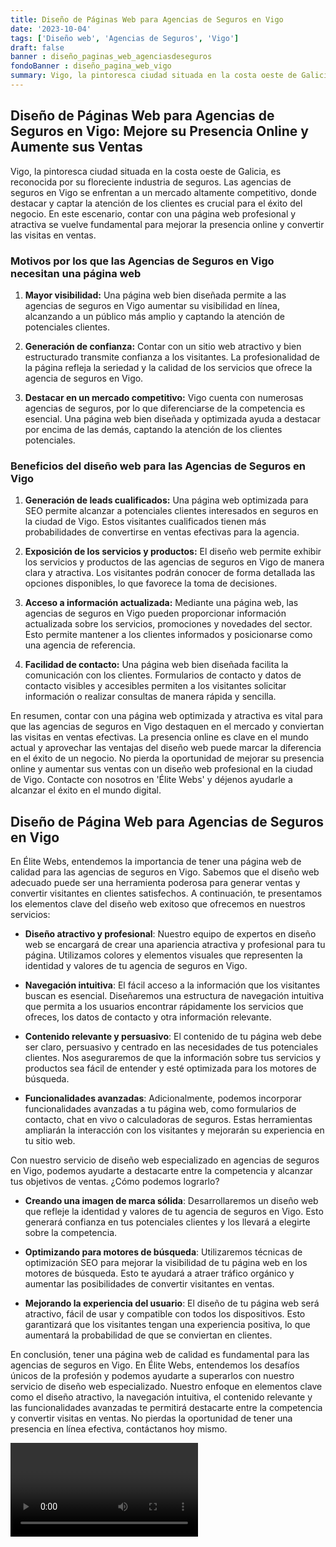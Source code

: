 ```yaml
---
title: Diseño de Páginas Web para Agencias de Seguros en Vigo
date: '2023-10-04'
tags: ['Diseño web', 'Agencias de Seguros', 'Vigo']
draft: false
banner : diseño_paginas_web_agenciasdeseguros
fondoBanner : diseño_pagina_web_vigo
summary: Vigo, la pintoresca ciudad situada en la costa oeste de Galicia, es reconocida por su floreciente industria de seguros. Las agencias de seguros en Vigo se enfrentan a un mercado altamente competitivo, donde destacar y captar la atención de los clientes es crucial para el éxito del negocio. En este escenario, contar con una página web profesional y atractiva se vuelve fundamental para mejorar la presencia online y convertir las visitas en ventas.
---
```


## Diseño de Páginas Web para Agencias de Seguros en Vigo: Mejore su Presencia Online y Aumente sus Ventas

Vigo, la pintoresca ciudad situada en la costa oeste de Galicia, es reconocida por su floreciente industria de seguros. Las agencias de seguros en Vigo se enfrentan a un mercado altamente competitivo, donde destacar y captar la atención de los clientes es crucial para el éxito del negocio. En este escenario, contar con una página web profesional y atractiva se vuelve fundamental para mejorar la presencia online y convertir las visitas en ventas.

### Motivos por los que las Agencias de Seguros en Vigo necesitan una página web

1. **Mayor visibilidad:** Una página web bien diseñada permite a las agencias de seguros en Vigo aumentar su visibilidad en línea, alcanzando a un público más amplio y captando la atención de potenciales clientes.

2. **Generación de confianza:** Contar con un sitio web atractivo y bien estructurado transmite confianza a los visitantes. La profesionalidad de la página refleja la seriedad y la calidad de los servicios que ofrece la agencia de seguros en Vigo.

3. **Destacar en un mercado competitivo:** Vigo cuenta con numerosas agencias de seguros, por lo que diferenciarse de la competencia es esencial. Una página web bien diseñada y optimizada ayuda a destacar por encima de las demás, captando la atención de los clientes potenciales.

### Beneficios del diseño web para las Agencias de Seguros en Vigo

1. **Generación de leads cualificados:** Una página web optimizada para SEO permite alcanzar a potenciales clientes interesados en seguros en la ciudad de Vigo. Estos visitantes cualificados tienen más probabilidades de convertirse en ventas efectivas para la agencia.

2. **Exposición de los servicios y productos:** El diseño web permite exhibir los servicios y productos de las agencias de seguros en Vigo de manera clara y atractiva. Los visitantes podrán conocer de forma detallada las opciones disponibles, lo que favorece la toma de decisiones.

3. **Acceso a información actualizada:** Mediante una página web, las agencias de seguros en Vigo pueden proporcionar información actualizada sobre los servicios, promociones y novedades del sector. Esto permite mantener a los clientes informados y posicionarse como una agencia de referencia.

4. **Facilidad de contacto:** Una página web bien diseñada facilita la comunicación con los clientes. Formularios de contacto y datos de contacto visibles y accesibles permiten a los visitantes solicitar información o realizar consultas de manera rápida y sencilla.

En resumen, contar con una página web optimizada y atractiva es vital para que las agencias de seguros en Vigo destaquen en el mercado y conviertan las visitas en ventas efectivas. La presencia online es clave en el mundo actual y aprovechar las ventajas del diseño web puede marcar la diferencia en el éxito de un negocio. No pierda la oportunidad de mejorar su presencia online y aumentar sus ventas con un diseño web profesional en la ciudad de Vigo. Contacte con nosotros en 'Élite Webs' y déjenos ayudarle a alcanzar el éxito en el mundo digital.

<GifSeo />

<Cta />

## Diseño de Página Web para Agencias de Seguros en Vigo

En Élite Webs, entendemos la importancia de tener una página web de calidad para las agencias de seguros en Vigo. Sabemos que el diseño web adecuado puede ser una herramienta poderosa para generar ventas y convertir visitantes en clientes satisfechos. A continuación, te presentamos los elementos clave del diseño web exitoso que ofrecemos en nuestros servicios:

- **Diseño atractivo y profesional**: Nuestro equipo de expertos en diseño web se encargará de crear una apariencia atractiva y profesional para tu página. Utilizamos colores y elementos visuales que representen la identidad y valores de tu agencia de seguros en Vigo.

- **Navegación intuitiva**: El fácil acceso a la información que los visitantes buscan es esencial. Diseñaremos una estructura de navegación intuitiva que permita a los usuarios encontrar rápidamente los servicios que ofreces, los datos de contacto y otra información relevante.

- **Contenido relevante y persuasivo**: El contenido de tu página web debe ser claro, persuasivo y centrado en las necesidades de tus potenciales clientes. Nos aseguraremos de que la información sobre tus servicios y productos sea fácil de entender y esté optimizada para los motores de búsqueda.

- **Funcionalidades avanzadas**: Adicionalmente, podemos incorporar funcionalidades avanzadas a tu página web, como formularios de contacto, chat en vivo o calculadoras de seguros. Estas herramientas ampliarán la interacción con los visitantes y mejorarán su experiencia en tu sitio web.

Con nuestro servicio de diseño web especializado en agencias de seguros en Vigo, podemos ayudarte a destacarte entre la competencia y alcanzar tus objetivos de ventas. ¿Cómo podemos lograrlo?

- **Creando una imagen de marca sólida**: Desarrollaremos un diseño web que refleje la identidad y valores de tu agencia de seguros en Vigo. Esto generará confianza en tus potenciales clientes y los llevará a elegirte sobre la competencia.

- **Optimizando para motores de búsqueda**: Utilizaremos técnicas de optimización SEO para mejorar la visibilidad de tu página web en los motores de búsqueda. Esto te ayudará a atraer tráfico orgánico y aumentar las posibilidades de convertir visitantes en ventas.

- **Mejorando la experiencia del usuario**: El diseño de tu página web será atractivo, fácil de usar y compatible con todos los dispositivos. Esto garantizará que los visitantes tengan una experiencia positiva, lo que aumentará la probabilidad de que se conviertan en clientes.

En conclusión, tener una página web de calidad es fundamental para las agencias de seguros en Vigo. En Élite Webs, entendemos los desafíos únicos de la profesión y podemos ayudarte a superarlos con nuestro servicio de diseño web especializado. Nuestro enfoque en elementos clave como el diseño atractivo, la navegación intuitiva, el contenido relevante y las funcionalidades avanzadas te permitirá destacarte entre la competencia y convertir visitas en ventas. No pierdas la oportunidad de tener una presencia en línea efectiva, contáctanos hoy mismo.

<Video />

<CtaBot job='Agencias de Seguros' city='Vigo'/>

<Gmaps query='Vigo+españa+maps' />